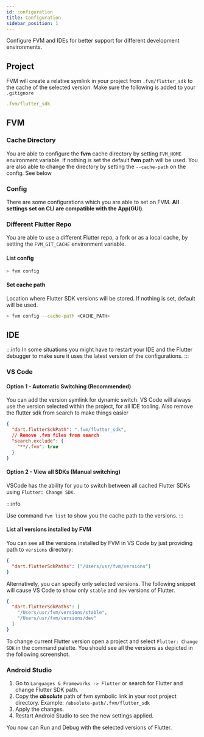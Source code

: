 ```yaml
---
id: configuration
title: Configuration
sidebar_position: 1
---
```


Configure FVM and IDEs for better support for different development environments.

## Project

FVM will create a relative symlink in your project from `.fvm/flutter_sdk` to the cache of the selected version. Make sure the following is added to your `.gitignore`

```yaml title=".gitignore"
.fvm/flutter_sdk
```

## FVM

### Cache Directory

You are able to configure the **fvm** cache directory by setting `FVM_HOME` environment variable. If nothing is set the default **fvm** path will be used. You are also able to change the directory by setting the `--cache-path` on the config. See below

### Config

There are some configurations which you are able to set on FVM. **All settings set on CLI are compatible with the App(GUI)**.

### Different Flutter Repo

You are able to use a different Flutter repo, a fork or as a local cache, by setting the `FVM_GIT_CACHE` environment variable.

#### List config

```bash
> fvm config
```

#### Set cache path

Location where Flutter SDK versions will be stored. If nothing is set, default will be used.

```bash
> fvm config --cache-path <CACHE_PATH>
```

## IDE

:::info
In some situations you might have to restart your IDE and the Flutter debugger to make sure it uses the latest version of the configurations.
:::

### VS Code

#### Option 1 - Automatic Switching (Recommended)

You can add the version symlink for dynamic switch. VS Code will always use the version selected within the project, for all IDE tooling. Also remove the flutter sdk from search to make things easier

```json title=".vscode/settings.json"
{
  "dart.flutterSdkPath": ".fvm/flutter_sdk",
  // Remove .fvm files from search
  "search.exclude": {
    "**/.fvm": true
  }
}
```

#### Option 2 - View all SDKs (Manual switching)

VSCode has the ability for you to switch between all cached Flutter SDKs using `Flutter: Change SDK`.

:::info

Use command `fvm list` to show you the cache path to the versions.
:::

#### List all versions installed by FVM

You can see all the versions installed by FVM in VS Code by just providing path to `versions` directory:

```json
{
  "dart.flutterSdkPaths": ["/Users/usr/fvm/versions"]
}
```

Alternatively, you can specify only selected versions. The following snippet will cause VS Code to show only `stable` and `dev` versions of Flutter.

```json
{
  "dart.flutterSdkPaths": [
    "/Users/usr/fvm/versions/stable",
    "/Users/usr/fvm/versions/dev"
  ]
}
```

To change current Flutter version open a project and select `Flutter: Change SDK` in the command palette. You should see all the versions as depicted in the following screenshot.

### Android Studio

1. Go to `Languages & Frameworks -> Flutter` or search for Flutter and change Flutter SDK path.
2. Copy the **_absolute_** path of fvm symbolic link in your root project directory. Example: `/absolute-path/.fvm/flutter_sdk`
3. Apply the changes.
4. Restart Android Studio to see the new settings applied.

You now can Run and Debug with the selected versions of Flutter.
